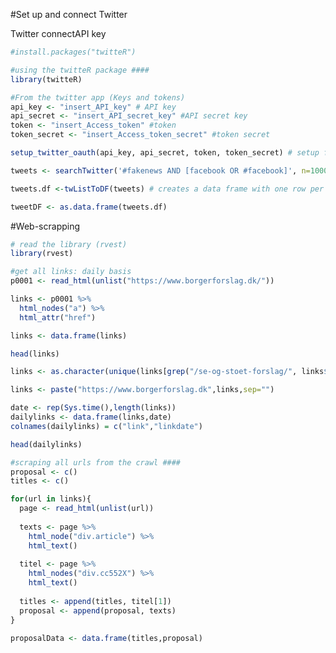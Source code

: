 #Set up and connect Twitter

Twitter connectAPI key
```r
#install.packages("twitteR")

#using the twitteR package ####
library(twitteR)

#From the twitter app (Keys and tokens)
api_key <- "insert_API_key" # API key 
api_secret <- "insert_API_secret_key" #API secret key 
token <- "insert_Access_token" #token 
token_secret <- "insert_Access_token_secret" #token secret

setup_twitter_oauth(api_key, api_secret, token, token_secret) # setup for accessing twitter using the information above

tweets <- searchTwitter('#fakenews AND [facebook OR #facebook]', n=1000, lang = "en") # the function searchTwitter search for tweets based on the specified parameters

tweets.df <-twListToDF(tweets) # creates a data frame with one row per tweet

tweetDF <- as.data.frame(tweets.df)

```


#Web-scrapping
```r
# read the library (rvest)
library(rvest)

#get all links: daily basis
p0001 <- read_html(unlist("https://www.borgerforslag.dk/"))

links <- p0001 %>% 
  html_nodes("a") %>% 
  html_attr("href")

links <- data.frame(links)

head(links)

links <- as.character(unique(links[grep("/se-og-stoet-forslag/", links$links),]))

links <- paste("https://www.borgerforslag.dk",links,sep="")

date <- rep(Sys.time(),length(links))
dailylinks <- data.frame(links,date)
colnames(dailylinks) = c("link","linkdate")

head(dailylinks)

#scraping all urls from the crawl ####
proposal <- c()
titles <- c()

for(url in links){
  page <- read_html(unlist(url))
  
  texts <- page %>% 
    html_node("div.article") %>%
    html_text() 
  
  titel <- page %>%
    html_nodes("div.cc552X") %>%
    html_text()
  
  titles <- append(titles, titel[1])
  proposal <- append(proposal, texts)
}

proposalData <- data.frame(titles,proposal)

```







